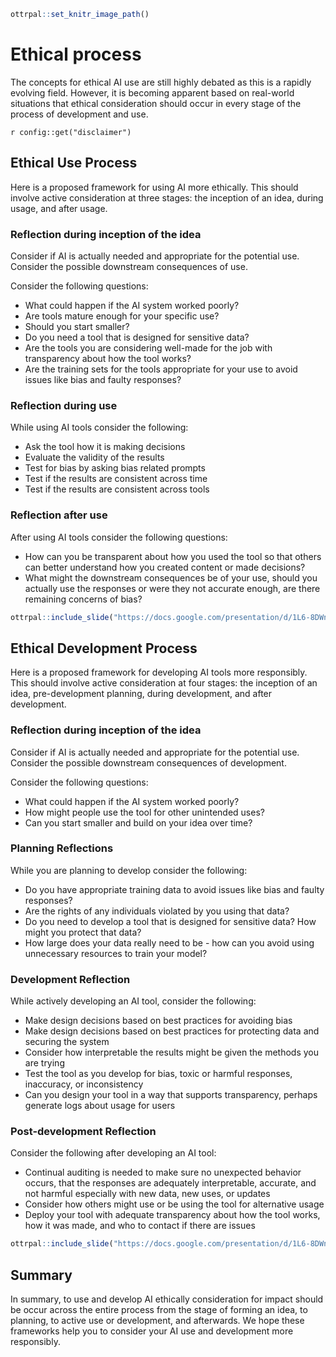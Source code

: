 


```r
ottrpal::set_knitr_image_path()
```

# Ethical process

The concepts for ethical AI use are still highly debated as this is a rapidly evolving field.
However, it is becoming apparent based on real-world situations that ethical consideration should occur in every stage of the process of development and use.

<div class = disclaimer>
`r config::get("disclaimer")`
</div>


## Ethical Use Process
Here is a proposed framework for using AI more ethically. This should involve active consideration at three stages: the inception of an idea, during usage, and after usage.

### Reflection during inception of the idea

Consider if AI is actually needed and appropriate for the potential use. Consider the possible downstream consequences of use. 

Consider the following questions:

- What could happen if the AI system worked poorly? 
- Are tools mature enough for your specific use? 
- Should you start smaller?
- Do you need a tool that is designed for sensitive data?
- Are the tools you are considering well-made for the job with transparency about how the tool works? 
- Are the training sets for the tools appropriate for your use to avoid issues like bias and faulty responses?

### Reflection during use

While using AI tools consider the following:

- Ask the tool how it is making decisions
- Evaluate the validity of the results
- Test for bias by asking bias related prompts
- Test if the results are consistent across time
- Test if the results are consistent across tools


### Reflection after use

After using AI tools consider the following questions:

- How can you be transparent about how you used the tool so that others can better understand how you created content or made decisions?
- What might the downstream consequences be of your use, should you actually use the responses or were they not accurate enough, are there remaining concerns of bias?

```r
ottrpal::include_slide("https://docs.google.com/presentation/d/1L6-8DWn028c1o0p9gwXmz90BRcy_PjPqb683nbk1gHQ/edit#slide=id.g2a6edf1b878_12_0")
```

## Ethical Development Process

Here is a proposed framework for developing AI tools more responsibly. This should involve active consideration at four stages: the inception of an idea, pre-development planning, during development, and after development.


### Reflection during inception of the idea

Consider if AI is actually needed and appropriate for the potential use. Consider the possible downstream consequences of development. 

Consider the following questions:

- What could happen if the AI system worked poorly? 
- How might people use the tool for other unintended uses?
- Can you start smaller and build on your idea over time?

### Planning Reflections

While you are planning to develop consider the following:

- Do you have appropriate training data to avoid issues like bias and faulty responses?
- Are the rights of any individuals violated by you using that data? 
- Do you need to develop a tool that is designed for sensitive data? How might you protect that data?
- How large does your data really need to be - how can you avoid using unnecessary resources to train your model?


### Development Reflection

While actively developing an AI tool, consider the following:

- Make design decisions based on best practices for avoiding bias
- Make design decisions based on best practices for protecting data and securing the system 
- Consider how interpretable the results might be given the methods you are trying
- Test the tool as you develop for bias, toxic or harmful responses, inaccuracy, or inconsistency
- Can you design your tool in a way that supports transparency, perhaps generate logs about usage for users

### Post-development Reflection

Consider the following after developing an AI tool:

- Continual auditing is needed to make sure no unexpected behavior occurs, that the responses  are adequately interpretable, accurate, and not harmful  especially with new data, new uses, or updates
- Consider how others might use or be using the tool for alternative usage
- Deploy your tool with adequate transparency about how the tool works, how it was made, and who to contact if there are issues

```r
ottrpal::include_slide("https://docs.google.com/presentation/d/1L6-8DWn028c1o0p9gwXmz90BRcy_PjPqb683nbk1gHQ/edit#slide=id.g2a75372534b_12_1")
```

## Summary

In summary, to use and develop AI ethically consideration for impact should be occur across the entire process from the stage of forming an idea, to planning, to active use or development, and afterwards. We hope these frameworks help you to consider your AI use and development more responsibly. 